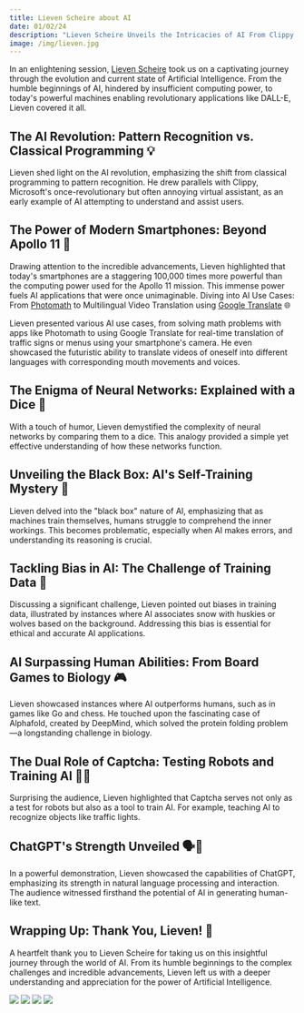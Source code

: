 ```yaml
---
title: Lieven Scheire about AI
date: 01/02/24
description: "Lieven Scheire Unveils the Intricacies of AI From Clippy to ChatGPT"
image: /img/lieven.jpg
---
```


In an enlightening session, [Lieven Scheire](https://www.lievenscheire.be/) took us on a captivating journey through the evolution and current state of Artificial Intelligence. From the humble beginnings of AI, hindered by insufficient computing power, to today's powerful machines enabling revolutionary applications like DALL-E, Lieven covered it all.

## The AI Revolution: Pattern Recognition vs. Classical Programming 💡

Lieven shed light on the AI revolution, emphasizing the shift from classical programming to pattern recognition. He drew parallels with Clippy, Microsoft's once-revolutionary but often annoying virtual assistant, as an early example of AI attempting to understand and assist users.

## The Power of Modern Smartphones: Beyond Apollo 11 🚀

Drawing attention to the incredible advancements, Lieven highlighted that today's smartphones are a staggering 100,000 times more powerful than the computing power used for the Apollo 11 mission. This immense power fuels AI applications that were once unimaginable.
Diving into AI Use Cases: From [Photomath](https://photomath.com/) to Multilingual Video Translation using [Google Translate](https://translate.google.com/) 🌐

Lieven presented various AI use cases, from solving math problems with apps like Photomath to using Google Translate for real-time translation of traffic signs or menus using your smartphone's camera. He even showcased the futuristic ability to translate videos of oneself into different languages with corresponding mouth movements and voices.

## The Enigma of Neural Networks: Explained with a Dice 🎲

With a touch of humor, Lieven demystified the complexity of neural networks by comparing them to a dice. This analogy provided a simple yet effective understanding of how these networks function.

## Unveiling the Black Box: AI's Self-Training Mystery 🤖

Lieven delved into the "black box" nature of AI, emphasizing that as machines train themselves, humans struggle to comprehend the inner workings. This becomes problematic, especially when AI makes errors, and understanding its reasoning is crucial.

## Tackling Bias in AI: The Challenge of Training Data 🔄

Discussing a significant challenge, Lieven pointed out biases in training data, illustrated by instances where AI associates snow with huskies or wolves based on the background. Addressing this bias is essential for ethical and accurate AI applications.

## AI Surpassing Human Abilities: From Board Games to Biology 🎮

Lieven showcased instances where AI outperforms humans, such as in games like Go and chess. He touched upon the fascinating case of Alphafold, created by DeepMind, which solved the protein folding problem—a longstanding challenge in biology.

## The Dual Role of Captcha: Testing Robots and Training AI 🤖💡

Surprising the audience, Lieven highlighted that Captcha serves not only as a test for robots but also as a tool to train AI. For example, teaching AI to recognize objects like traffic lights.

## ChatGPT's Strength Unveiled 🗣️💬

In a powerful demonstration, Lieven showcased the capabilities of ChatGPT, emphasizing its strength in natural language processing and interaction. The audience witnessed firsthand the potential of AI in generating human-like text.

## Wrapping Up: Thank You, Lieven! 👏

A heartfelt thank you to Lieven Scheire for taking us on this insightful journey through the world of AI. From its humble beginnings to the complex challenges and incredible advancements, Lieven left us with a deeper understanding and appreciation for the power of Artificial Intelligence.

<div
  style={{
    display: "flex",
    flexWrap: "wrap",
    gap: "5%",
    justifyContent: "center",
  }}>
  <img
    src="/img/lieven2.jpg"
    style={{
      flexGrow: "1",
      maxWidth: "30rem",
      height: "300px",
      objectFit: "cover",
    }}
  />
  <img
    src="/img/lieven3.jpg"
    style={{
      flexGrow: "1",
      maxWidth: "30rem",
      height: "300px",
      objectFit: "cover",
    }}
  />
  <img
    src="/img/lieven4.jpg"
    style={{
      flexGrow: "1",
      maxWidth: "30rem",
      height: "300px",
      objectFit: "cover",
    }}
  />
  <img
    src="/img/lieven5.jpg"
    style={{
      flexGrow: "1",
      maxWidth: "30rem",
      height: "300px",
      objectFit: "cover",
    }}
  />
</div>

